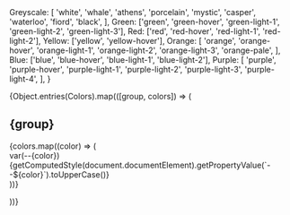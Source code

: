 
<Unstyled>
  Greyscale: [
    'white',
    'whale',
    'athens',
    'porcelain',
    'mystic',
    'casper',
    'waterloo',
    'fiord',
    'black',
  ],
  Green: ['green', 'green-hover', 'green-light-1', 'green-light-2', 'green-light-3'],
  Red: ['red', 'red-hover', 'red-light-1', 'red-light-2'],
  Yellow: ['yellow', 'yellow-hover'],
  Orange: [
    'orange',
    'orange-hover',
    'orange-light-1',
    'orange-light-2',
    'orange-light-3',
    'orange-pale',
  ],
  Blue: ['blue', 'blue-hover', 'blue-light-1', 'blue-light-2'],
  Purple: [
    'purple',
    'purple-hover',
    'purple-light-1',
    'purple-light-2',
    'purple-light-3',
    'purple-light-4',
  ],
}

{Object.entries(Colors).map(([group, colors]) => (

<Fragment key={group}>
  <h2 className='h3 mrg-s mrg--b'>{group}</h2>

  <div className='row'>
    {colors.map((color) => (
      <div key={color} className='column color gap-xs monospace'>
        <div className='border' style={{ background: `var(--${color})` }} />
        <div >
          var(--{color})
        </div>
        <div className='c-waterloo'>
          {getComputedStyle(document.documentElement).getPropertyValue(`--${color}`).toUpperCase()}
        </div>
      </div>
    ))}

  </div>
</Fragment>

))}

</Unstyled>

<style>
  {`
  .row {
    gap: 16px;
    flex-wrap: wrap;
  }

  .border {
    width: 160px;
    height: 100px;
  }

  .value {
    font-family: Monospace;
  }
  `}
</style>
